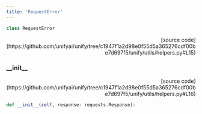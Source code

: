 ```yaml
---
title: 'RequestError'
---
```


```python
class RequestError
```

<p align="right">[source code](https://github.com/unifyai/unify/tree/c1947f1a2d98e0f55d5a365276cdf00be7d697f5/unify/utils/helpers.py#L15)</p>



### \_\_init\_\_

<p align="right">[source code](https://github.com/unifyai/unify/tree/c1947f1a2d98e0f55d5a365276cdf00be7d697f5/unify/utils/helpers.py#L16)</p>

```python
def __init__(self, response: requests.Response):
```

